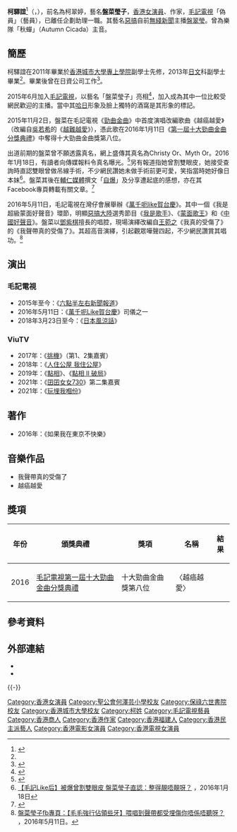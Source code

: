 {{藝人
| 姓名 = 盤菜瑩子
| 類型 = 女藝人
| 圖片 =
| 本名 = 柯驛誼
| 羅馬拼音 = Or Yik Yi
| 英文名 = Myth Or
| 出生日期 = {{Birth date and age|1993|6|13}}<ref>{{Cite web |url=http://archive.am730.com.hk/article-318961 |title=真．偽人 偽．女神 盤菜瑩子 |access-date=2018-01-10 |archive-date=2019-09-15 |archive-url=https://web.archive.org/web/20190915185525/http://archive.am730.com.hk/article-318961 |dead-url=no }}</ref>
| 出生地點 = {{BHKG}}
| 職業 = [[演員|演員]]、[[歌手|歌手]]、[[作家|作家]]
| 語言 = [[日語|日語]]、[[粵語|粵語]]、[[英語|英語]]、[[國語|國語]]
| 教育程度 = [[香港城市大學|香港城市大學]]副學士
| 母校 = [[聖公會何澤芸小學|聖公會何澤芸小學]]<br>[[保祿六世書院|保祿六世書院]]
| 音樂類型 = [[粵語流行音樂|粵語流行音樂]]
| 經紀公司 = [[毛記電視|毛記電視]]（2015年至今）
| 唱片公司 = 毛記音樂（2015年至今）
| 國籍 = {{BNO}}<br>
| 永久居留權 = {{HKG}}
| 出道地點 = {{HKG}}
| 出道日期 = {{start date and age|2015|6|17}}
| 出道作品 = 《[[六點半左右新聞報道|六點半左右新聞報道]]》
| 居住地 = {{HKG}}
| 代表作 = 《[[萬千呃Like賀台慶|萬千呃Like賀台慶]]》
| 獎項 = '''[[毛記電視第一屆十大勁曲金曲分獎典禮|毛記電視第一屆十大勁曲金曲分獎典禮]]'''<br>十大勁曲金曲獎第八位 《越癌越愛》
}}

'''柯驛誼'''<ref name="ap160119">{{cite news|url=http://hk.apple.nextmedia.com/entertainment/art/20160119/19458126|title=盤菜瑩子真名曝光 被爆求學時常「收兵」|newspaper=[[蘋果日報_(香港)|蘋果日報]]|date=2016-01-19|accessdate=2020-05-14|archive-date=2017-10-08|archive-url=https://web.archive.org/web/20171008174847/http://hk.apple.nextmedia.com/entertainment/art/20160119/19458126|dead-url=yes}}</ref>（{{lang-en|Myth Or Yik Yi}}，{{bd|1993年|6月13日}}），前名為柯翠婷，藝名'''盤菜瑩子'''，[[香港|香港]][[女演員|女演員]]、作家，[[毛記電視|毛記電視]]「偽員」（藝員），已離任企劃助理一職。其藝名[[惡搞|惡搞]]自前[[無綫新聞|無綫新聞]]主播[[盤翠瑩|盤翠瑩]]。曾為樂隊「秋蟬」（Autumn Cicada）主音。

== 簡歷 ==
柯驛誼在2011年畢業於[[香港城市大學專上學院|香港城市大學專上學院]]副學士先修，2013年[[日文|日文]]科副學士畢業<ref name="ap160119"/>。畢業後曾在日資公司工作<ref name="ap160116">{{Cite web |url=http://hk.apple.nextmedia.com/entertainment/art/20160116/19454598 |title=毛記主播晒冷　敢言新一代 盤菜瑩子熱血上腦 |access-date=2016-07-24 |archive-date=2017-05-06 |archive-url=https://web.archive.org/web/20170506165225/http://hk.apple.nextmedia.com/entertainment/art/20160116/19454598 |dead-url=yes }}</ref>。

2015年6月加入[[毛記電視|毛記電視]]，以藝名「盤菜瑩子」亮相<ref>{{Cite web |url=http://www.tvmost.com.hk/201506250225_artist_japanese |title=盤菜瑩子- 毛記電視 |access-date=2016-07-24 |archive-date=2020-12-05 |archive-url=https://web.archive.org/web/20201205213758/https://tvmost.com.hk/201506250225_artist_japanese |dead-url=no }}</ref>，加入成為其中一位比較受網民歡迎的主播。當中其[[哈日|哈日]]形象及臉上獨特的酒窩是其形象的標記。

2015年11月2日，盤菜在毛記電視《[[勁曲金曲|勁曲金曲]]》中首度演唱改編歌曲《越癌越愛》（改編自[[吳若希|吳若希]]的《[[越難越愛|越難越愛]]》），憑此歌在2016年1月11日《[[第一屆十大勁曲金曲分獎典禮|第一屆十大勁曲金曲分獎典禮]]》中奪得十大勁曲金曲獎第八位。

出道前期的盤菜曾不願透露真名，網上盛傳其真名為Christy Or、Myth Or。2016年1月18日，有讀者向傳媒報料令真名曝光。<ref>{{cite news |url=https://hk.apple.nextmedia.com/enews/realtime/20160118/54662583 |publisher=[[蘋果日報_(香港)|蘋果日報]] |title=【毛記Like后被起底】盤菜瑩子真名曝光 被爆求學時常「收兵」 |date=2016-01-18 |accessdate=2022-01-14 | archive-url= https://web.archive.org/web/20170305011623/http://hk.apple.nextmedia.com/enews/realtime/20160118/54662583 |archive-date=2016-01-18| dead-url=yes }}</ref>另有報道指她曾割雙眼皮，她接受查詢時直認雙眼曾做吊線手術，不少網民讚她未做手術前更可愛，笑指當時她好像日本妹<ref>[http://hk.apple.nextmedia.com/enews/realtime/20160118/54660930 【毛記Like后】被爆曾割雙眼皮 盤菜瑩子直認：整得靚唔靚呀？] {{Wayback|url=http://hk.apple.nextmedia.com/enews/realtime/20160118/54660930 |date=20170305010008 }}，2016年1月18日</ref>。盤菜其後在[[輔仁媒體|輔仁媒體]]撰文「[[自爆|自爆]]」及分享遭起底的感想，亦在其Facebook專頁轉載有關文章。<ref>{{Cite web |url=http://www.vjmedia.com.hk/articles/2016/01/19/124899/%E7%9B%A4%E8%8F%9C%E7%91%A9%E5%AD%90%E8%83%8C%E5%BE%8C%EF%BC%8C%E6%88%91%E9%83%BD%E4%BF%82%E4%B8%80%E5%80%8B%E4%BA%BA/ |title=輔仁網：盤菜瑩子背後，我都係一個人（盤菜瑩子） |access-date=2016-07-24 |archive-date=2020-01-15 |archive-url=https://web.archive.org/web/20200115155341/https://www.vjmedia.com.hk/articles/2016/01/19/124899/%e7%9b%a4%e8%8f%9c%e7%91%a9%e5%ad%90%e8%83%8c%e5%be%8c%ef%bc%8c%e6%88%91%e9%83%bd%e4%bf%82%e4%b8%80%e5%80%8b%e4%ba%ba |dead-url=no }}</ref>

2016年5月11日，毛記電視在灣仔會展舉辦《[[萬千呃like賀台慶|萬千呃like賀台慶]]》。其中一個《我是超級蒙面好聲音》環節，明顯[[惡搞|惡搞]][[大陸|大陸]]選秀節目《[[我是歌手|我是歌手]]》、《[[蒙面歌王|蒙面歌王]]》和《[[中國好聲音|中國好聲音]]》。盤菜以[[鄧紫棋|鄧紫棋]]擅長的唱腔，現場演繹改編自[[王菀之|王菀之]]《我真的受傷了》的《我聲帶真的受傷了》。其超高音演繹，引起觀眾嘩聲四起，不少網民讚賞其唱功。<ref>[https://www.facebook.com/poonchoiyingchi/posts/562785520562210 盤菜瑩子fb專頁：【毛毛強行佔領些牙】喂唱到聲帶都受埋傷你唔係唔聽呀？] {{Wayback|url=https://www.facebook.com/poonchoiyingchi/posts/562785520562210 |date=20170308160818 }}，2016年5月11日。</ref>

==演出==
===毛記電視===
* 2015年至今：《[[六點半左右新聞報道|六點半左右新聞報道]]》
* 2016年5月11日：《[[萬千呃Like賀台慶|萬千呃Like賀台慶]]》司儀之一
* 2018年3月23日至今：《[[日本風涼話|日本風涼話]]》
===ViuTV===
*2017年：《[[挑機|挑機]]》（第1、2集嘉賓）
*2018年：《[[人住公屋_我住公屋|人住公屋 我住公屋]]》
*2019年：《[[點相|點相]]》、《[[點相|點相 II 破局]]》
*2021年：《[[囝囝女女730|囝囝女女730]]》第二集嘉賓
*2021年：《[[玩埋我嗰份|玩埋我嗰份]]》

==著作==
* 2016年：《如果我在東京不快樂‬》

==音樂作品==
*我聲帶真的受傷了
*越癌越愛

== 獎項 ==
{| class="wikitable"
|-
! 年份
! 頒獎典禮
! 獎項
! 名稱
! 結果
|-	
| 2016
| [[毛記電視|毛記電視]][[第一屆十大勁曲金曲分獎典禮|第一屆十大勁曲金曲分獎典禮]]
| 十大勁曲金曲獎第八位
| 〈越癌越愛〉
| {{won}}
|}

== 參考資料 ==
{{reflist|30em}}

==外部連結==
* {{facebook|poonchoiyingchi|盤菜瑩子}}
* {{Instagram|myth.keiko|盤菜瑩子}}

{{-}}
{{毛記電視}}

[[Category:香港女演員|Category:香港女演員]]
[[Category:聖公會何澤芸小學校友|Category:聖公會何澤芸小學校友]]
[[Category:保祿六世書院校友|Category:保祿六世書院校友]]
[[Category:香港城市大學校友|Category:香港城市大學校友]]
[[Category:柯姓|Category:柯姓]]
[[Category:毛記電視藝員|Category:毛記電視藝員]]
[[Category:香港商人|Category:香港商人]]
[[Category:香港作家|Category:香港作家]]
[[Category:香港福建人|Category:香港福建人]]
[[Category:香港民主派藝人|Category:香港民主派藝人]]
[[Category:香港電影女演員|Category:香港電影女演員]]
[[Category:香港電視女演員|Category:香港電視女演員]]